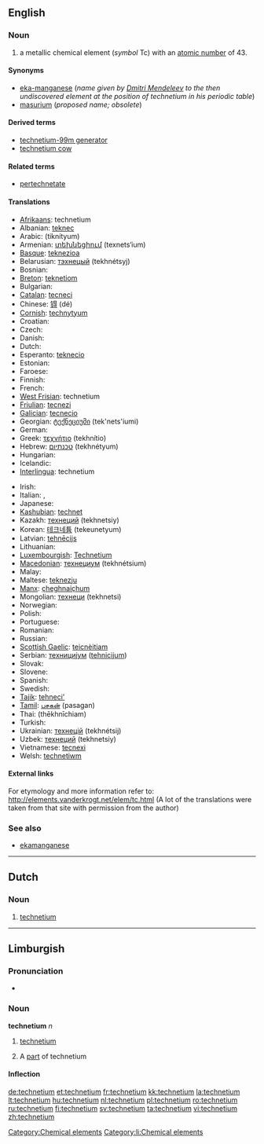 {{also|Technetium}}
==English==
{{elements|Tc|molybdenum|Mo|ruthenium|Ru}}

===Noun===
{{wikipedia}}
{{en-noun|-}}

# a metallic chemical element (''symbol'' Tc) with an [[atomic number]] of 43.

====Synonyms====
* [[eka-manganese]] (''name given by [[w:Dmitri Mendeleev|Dmitri Mendeleev]] to the then undiscovered element at the position of technetium in his periodic table'')
* [[masurium]] (''proposed name; obsolete'')

====Derived terms====
* [[technetium-99m generator]]
* [[technetium cow]]

====Related terms====
* [[pertechnetate]]

====Translations====
{{trans-top|chemical element}}
* [[Afrikaans]]: technetium
* Albanian: [[teknec]]
* Arabic: {{Arab|[[تكنيتيوم]]}} (tiknítyum) {{m}}
* Armenian: [[տեխնեցիում]] (texnets‘ium)
* [[Basque]]: [[teknezioa]]
* Belarusian: [[тэхнецый]] (tekhnétsyj) {{m}}
* Bosnian: {{t-|bs|tehnecij}}
* [[Breton]]: [[teknetiom]]
* Bulgarian: {{t-|bg|технеций|m|tr=tekhnétsij|sc=Cyrl}}
* [[Catalan]]: [[tecneci]]
* Chinese: [[锝]] (dé)
* [[Cornish]]: [[technytyum]]
* Croatian: {{t-|hr|tehnecij}}
* Czech: {{t+|cs|technecium}}
* Danish: {{t-|da|technetium}}
* Dutch: {{t+|nl|technetium|n}}
* Esperanto: [[teknecio]]
* Estonian: {{t-|et|tehneetsium}}
* Faroese: {{t-|fo|technetium|xs=Faroese}}
* Finnish: {{t+|fi|technetium}}
* French: {{t+|fr|technétium|m}}
* [[West Frisian]]: technetium
* [[Friulian]]: [[tecnezi]]
* [[Galician]]: [[tecnecio]]
* Georgian: [[ტექნეციუმი]] (tek'nets'iumi)
* German: {{t+|de|Technetium|n}}
* Greek: [[τεχνήτιο]] (tekhnítio) {{n}}
* Hebrew: [[טכנתיום]] (tekhnétyum)
* Hungarian: {{t+|hu|technécium}}
* Icelandic: {{t+|is|teknetín}}
* [[Interlingua]]: technetium
{{trans-mid}}
* Irish: {{t+|ga|teicnéitiam|xs=Irish}}
* Italian: {{t+|it|tecnezio|m}}, {{t-|it|tecneto|m}}
* Japanese: {{t+|ja|テクネチウム|tr=tekunechiumu|sc=Jpan}}
* [[Kashubian]]: [[technet]]
* Kazakh: [[технеций]] (tekhnetsiy)
* Korean: [[테크네튬]] (tekeunetyum)
* Latvian: [[tehnēcijs]]
* Lithuanian: {{t+|lt|technecis|xs=Lithuanian}}
* [[Luxembourgish]]: [[Technetium]]
* [[Macedonian]]: [[технециум]] (tekhnétsium) {{m}}
* Malay: {{t-|ms|teknetium|xs=Malay}}
* Maltese: [[teknezju]]
* [[Manx]]: [[çheghnaiçhum]]
* Mongolian: [[технеци]] (tekhnetsi)
* Norwegian: {{t-|no|technetium}}
* Polish: {{t+|pl|technet|m}}
* Portuguese: {{t+|pt|tecnécio|m}}
* Romanian: {{t+|ro|techneţiu|n}}
* Russian: {{t+|ru|технеций|m|tr=texnétsij|sc=Cyrl}}
* [[Scottish Gaelic]]: [[teicnèitiam]]
* Serbian: [[технициjум]] ([[tehnicijum]]) {{m}}
* Slovak: {{t-|sk|technécium}}
* Slovene: {{t+|sl|tehnecij}}
* Spanish: {{t+|es|tecnecio|m}}
* Swedish: {{t+|sv|teknetium|n}}
* [[Tajik]]: [[tehneci']]
* [[Tamil]]: [[பசகன்]] (pasagan)
* Thai: {{Thai|[[เทคนีเชียม]]}} (thēkhnīchiam)
* Turkish: {{t+|tr|teknetyum}}
* Ukrainian: [[технецiй]] (tekhnétsij) {{m}}
* Uzbek: [[технеций]] (tekhnetsiy)
* Vietnamese: [[tecnexi]]
* Welsh: [[technetiwm]]
{{trans-bottom}}

====External links====
For etymology and more information refer to:
http://elements.vanderkrogt.net/elem/tc.html
(A lot of the translations were taken from that site with permission from the author)

===See also===
* [[ekamanganese]]

[[Category:Chemical elements]]

----

==Dutch==
{{wikipedia|lang=nl}}

===Noun===
{{infl|nl|noun|g=n}}

# {{chemical element|lang=nl}} [[technetium#English|technetium]]

----

==Limburgish==

===Pronunciation===
* {{IPA|[tæxˈneː˨ʃɔ˧m]|lang=li}}

===Noun===
'''technetium''' ''n''

# {{uncountable|lang=li}} [[technetium#English|technetium]]
# A [[part]] of technetium

====Inflection====
{{li-noun-um|techneti}}

[[Category:li:Chemical elements]]

[[de:technetium]]
[[et:technetium]]
[[fr:technetium]]
[[kk:technetium]]
[[la:technetium]]
[[lt:technetium]]
[[hu:technetium]]
[[nl:technetium]]
[[pl:technetium]]
[[ro:technetium]]
[[ru:technetium]]
[[fi:technetium]]
[[sv:technetium]]
[[ta:technetium]]
[[vi:technetium]]
[[zh:technetium]]